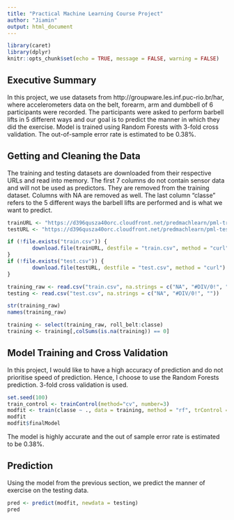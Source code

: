 ```yaml
---
title: "Practical Machine Learning Course Project"
author: "Jiamin"
output: html_document
---
```


```r
library(caret)
library(dplyr)
knitr::opts_chunk$set(echo = TRUE, message = FALSE, warning = FALSE)
```

## Executive Summary

In this project, we use datasets from http://groupware.les.inf.puc-rio.br/har, where accelerometers data on the belt, forearm, arm and dumbbell of 6 participants were recorded. The participants were asked to perform barbell lifts in 5 different ways and our goal is to predict the manner in which they did the exercise. Model is trained using Random Forests with 3-fold cross validation. The out-of-sample error rate is estimated to be 0.38%.

## Getting and Cleaning the Data

The training and testing datasets are downloaded from their respective URLs and read into memory. The first 7 columns do not contain sensor data and will not be used as predictors. They are removed from the training dataset. Columns with NA are removed as well. The last column "classe" refers to the 5 different ways the barbell lifts are performed and is what we want to predict.

```r
trainURL <- "https://d396qusza40orc.cloudfront.net/predmachlearn/pml-training.csv"
testURL <- "https://d396qusza40orc.cloudfront.net/predmachlearn/pml-testing.csv"

if (!file.exists("train.csv")) {
        download.file(trainURL, destfile = "train.csv", method = "curl")
}
if (!file.exists("test.csv")) {
        download.file(testURL, destfile = "test.csv", method = "curl")
}

training_raw <- read.csv("train.csv", na.strings = c("NA", "#DIV/0!", ""))
testing <- read.csv("test.csv", na.strings = c("NA", "#DIV/0!", ""))

str(training_raw)
names(training_raw)

training <- select(training_raw, roll_belt:classe)
training <- training[,colSums(is.na(training)) == 0]
```

## Model Training and Cross Validation

In this project, I would like to have a high accuracy of prediction and do not prioritise speed of prediction. Hence, I choose to use the Random Forests prediction. 3-fold cross validation is used.

```r
set.seed(100)
train_control <- trainControl(method="cv", number=3)
modfit <- train(classe ~ ., data = training, method = "rf", trControl = train_control)
modfit
modfit$finalModel
```

The model is highly accurate and the out of sample error rate is estimated to be 0.38%.

## Prediction

Using the model from the previous section, we predict the manner of exercise on the testing data.

```r
pred <- predict(modfit, newdata = testing)
pred
```
